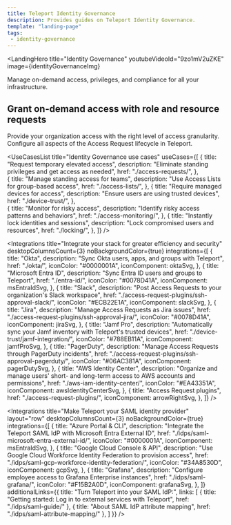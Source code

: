```yaml
---
title: Teleport Identity Governance
description: Provides guides on Teleport Identity Governance.
template: "landing-page"
tags:
 - identity-governance
---
```




<LandingHero
  title="Identity Governance"
  youtubeVideoId="9zo1mV2uZKE"
  image={identityGovernanceImg}
>
  Manage on-demand access, privileges, and compliance for all your infrastructure.

  ## Grant on-demand access with role and resource requests
  Provide your organization access with the right level of access granularity. Configure all aspects of the Access Request lifecycle in Teleport.
</LandingHero>

<UseCasesList
  title="Identity Governance use cases"
  useCases={[
    {
      title: "Request temporary elevated access",
      description: "Eliminate standing privileges and get access as needed",
      href: "./access-requests/",
    },  
    {
      title: "Manage standing access for teams",
      description: "Use Access Lists for group-based access",
      href: "./access-lists/",
    },
    {
      title: "Require managed devices for access",
      description: "Ensure users are using trusted devices",
      href: "./device-trust/",
    },  
    {
      title: "Monitor for risky access",
      description: "Identify risky access patterns and behaviors",
      href: "./access-monitoring/",
    },
    {
      title: "Instantly lock identities and sessions",
      description: "Lock compromised users and resources",
      href: "./locking/",
    },
  ]}
/>

<Integrations
  title="Integrate your stack for greater efficiency and security"
  desktopColumnsCount={3}
  noBackgroundColor={true}
  integrations={[
    {
      title: "Okta",
      description: "Sync Okta users, apps, and groups with Teleport",
      href: "./okta/",
      iconColor: "#0000001A",
      iconComponent: oktaSvg,
    },
    {
      title: "Microsoft Entra ID",
      description: "Sync Entra ID users and groups to Teleport",
      href: "./entra-id/",
      iconColor: "#0078D41A",
      iconComponent: msEntraIdSvg,
    },
    {
      title: "Slack",
      description: "Post Access Requests to your organization's Slack workspace",
      href: "./access-request-plugins/ssh-approval-slack/",
      iconColor: "#ECB22E1A",
      iconComponent: slackSvg,
    },
    {
      title: "Jira",
      description: "Manage Access Requests as Jira issues",
      href: "./access-request-plugins/ssh-approval-jira/",
      iconColor: "#0078D41A",
      iconComponent: jiraSvg,
    },
    {
      title: "Jamf Pro",
      description: "Automatically sync your Jamf inventory with Teleport's trusted devices",
      href: "./device-trust/jamf-integration/",
      iconColor: "#788EB11A",
      iconComponent: jamfProSvg,
    },
    {
      title: "PagerDuty",
      description: "Manage Access Requests through PagerDuty incidents",
      href: "./access-request-plugins/ssh-approval-pagerduty/",
      iconColor: "#06AC381A",
      iconComponent: pagerDutySvg,
    },
    {
      title: "AWS Identity Center",
      description: "Organize and manage users' short- and long-term access to AWS accounts and permissions",
      href: "./aws-iam-identity-center/",
      iconColor: "#EA43351A",
      iconComponent: awsIdentityCenterSvg,
    },
    {
      title: "Access Request plugins",
      href: "./access-request-plugins/",
      iconComponent: arrowRightSvg,
    },
  ]}
/>

<Integrations
  title="Make Teleport your SAML identity provider"
  layout="row"
  desktopColumnsCount={3}
  noBackgroundColor={true}
  integrations={[
    {
      title: "Azure Portal & CLI",
      description: "Integrate the Teleport SAML IdP with Microsoft Entra External ID",
      href: "./idps/saml-microsoft-entra-external-id/",
      iconColor: "#0000001A",
      iconComponent: msEntraIdSvg,
    },
    {
      title: "Google Cloud Console & API",
      description: "Use Google Cloud Workforce Identity Federation to provision access",
      href: "./idps/saml-gcp-workforce-identity-federation/",
      iconColor: "#34A8530D",
      iconComponent: gcpSvg,
    },
    {
      title: "Grafana",
      description: "Configure employee access to Grafana Enterprise instances",
      href: "./idps/saml-grafana/",
      iconColor: "#F15B2A0D",
      iconComponent: grafanaSvg,
    },
  ]}
  additionalLinks={{
    title: "Turn Teleport into your SAML IdP:",
    links: [
      {
        title: "Getting started: Log in to external services with Teleport",
        href: "./idps/saml-guide/"
      },
      {
        title: "About SAML IdP attribute mapping",
        href: "./idps/saml-attribute-mapping/"
      },
    ]
  }}
/>